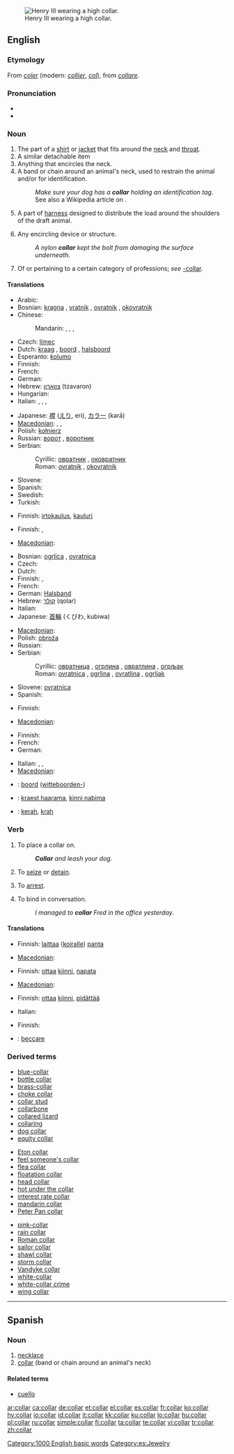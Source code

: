 {{wikipedia}}
[[Image:Henri III Versailles.jpg|thumb|right|Henry III wearing a high collar.]]
==English==

===Etymology===
From {{etyl|fro}} ''[[coler]]'' (modern: ''[[collier]]'', ''[[col]]''), from {{etyl|la}} ''[[collare]]''.

===Pronunciation===
* {{audio|en-us-collar.ogg|Audio (US)}}
* {{rhymes|ɒlə(r)}}

===Noun===
{{en-noun}}

# The part of a [[shirt]] or [[jacket]] that fits around the [[neck]] and [[throat]].
# A similar detachable item
# Anything that encircles the neck.
# A band or chain around an animal's neck, used to restrain the animal and/or for identification.
#: ''Make sure your dog has a '''collar''' holding an identification tag.''
#: See also a Wikipedia article on {{w|horse collar}}.
# A part of [[harness]] designed to distribute the load around the shoulders of the draft animal.
# {{context|technology}} Any encircling device or structure.
#: ''A nylon '''collar''' kept the bolt from damaging the surface underneath.''
# {{context|in compounds}} Of or pertaining to a certain category of professions; ''see'' [[-collar]].

====Translations====
{{trans-top|part of clothing around throat}}
* Arabic: {{t|ar|ياقة|f|tr=yaaqa|sc=Arab}}
* Bosnian: [[kragna]] {{f}}, [[vratnik]] {{m}}, [[ovratnik]] {{m}}, [[okovratnik]] {{m}}
* Chinese:
*: Mandarin: {{t|zh|領子|sc=Hani}},  {{t|zh|领子|tr=lǐngzi|sc=Hani}},  {{t|zh|領|sc=Hani}},  {{t|zh| 领|tr=lǐng|sc=Hani}}
* Czech: [[límec]] {{m}}
* Dutch: [[kraag]] {{m}}, [[boord]] {{m}}, [[halsboord]] {{m}}
* Esperanto: [[kolumo]]
* Finnish: {{t-|fi|kaulus}}
* French: {{t+|fr|col|m}}
* German: {{t+|de|Kragen|m}}
* Hebrew: [[צווארון]] (tzavaron) {{m}}
* Hungarian: {{t-|hu|gallér}}
* Italian: {{t-|it|bavero|m}}, {{t-|it|bavera|f}}, {{t+|it|collo|m}}, {{t+|it|colletto|m}}
{{trans-mid}}
* Japanese: [[襟]] ([[えり]], eri), [[カラー]] (karā)
* [[Macedonian]]: {{t|mk|јака|f|tr=jáka|sc=Cyrl}},  {{t|mk|крагна|f|tr=krágna|sc=Cyrl}},  {{t|mk|околувратник|m|tr=okoluvrátnik|sc=Cyrl}}
* Polish: [[kołnierz]] {{m}}
* Russian: [[ворот]] {{m}}, [[воротник]] {{m}}
* Serbian:
*: Cyrillic: [[овратник]] {{m}}, [[оковратник]] {{m}}
*: Roman: [[ovratnik]] {{m}}, [[okovratnik]] {{m}}
* Slovene: {{t+|sl|ovratnik|m}}
* Spanish: {{t+|es|cuello|m}}
* Swedish: {{t+|sv|krage}}
* Turkish: {{t+|tr|yaka}}
{{trans-bottom}}

{{trans-top|detachable collar}}
* Finnish: [[irtokaulus]], [[kauluri]]
{{trans-mid}}
{{trans-bottom}}

{{trans-top|anything around the neck}}
* Finnish: {{t-|fi|kaulus}}, {{t-|fi|panta}}
{{trans-mid}}
* [[Macedonian]]: {{t|mk|околувратник|m|tr=okoluvrátnik|sc=Cyrl}}
{{trans-bottom}}

{{trans-top|device for restraining animal}}
* Bosnian: [[ogrlica]] {{f}}, [[ovratnica]] {{f}}
* Czech: {{t|cs|obojek|m}}
* Dutch: {{t+|nl|riem|m}}
* Finnish: {{t-|fi|panta}}, {{t+|fi|kaulapanta}}
* French: {{t+|fr|collier|m}}
* German: [[Halsband]] {{n}}
* Hebrew: [[קולר]] (qolar) {{m}}
* Italian: {{t+|it|collare|m}}
* Japanese: [[首輪]] (くびわ, kubiwa)
{{trans-mid}}
* [[Macedonian]]: {{t|mk|оглавник|m|tr=óglavnik|sc=Cyrl}}
* Polish: [[obroża]] {{f}}
* Russian: {{t+|ru|ошейник|m|sc=Cyrl}}
* Serbian:
*: Cyrillic: [[овратница]] {{f}}, [[огрлина]] {{f}}, [[овратлина]] {{f}}, [[огрљак]] {{m}}
*: Roman: [[ovratnica]] {{f}}, [[ogrlina]] {{f}}, [[ovratlina]] {{f}}, [[ogrljak]] {{m}}
* Slovene: [[ovratnica]] {{f}}
* Spanish: {{t+|es|collar|m}}
{{trans-bottom}}

{{trans-top|part of harness}}
* Finnish: {{t+|fi|länget}}
{{trans-mid}}
* [[Macedonian]]: {{t|mk|оглавник|m|tr=óglavnik|sc=Cyrl}}
{{trans-bottom}}

{{trans-top|any encircling device or structure}}
* Finnish: {{t-|fi|kaulus}}
* French: {{t+|fr|collier|m}}
* German: {{t-|es|Ring|m}}
{{trans-mid}}
* Italian: {{t+|it|collo|m}}, {{t+|it|anello|m}}, {{t-|it|fascetta|f}}
* [[Macedonian]]: {{t|mk|обрач|m|tr=óbrač|sc=Cyrl}}
{{trans-bottom}}

<!--Remove this section once all of the translations below have been moved into the tables above.-->
{{checktrans-top}}
* {{ttbc|Dutch}}: [[boord]] ([[witteboorden-]])
* {{ttbc|Estonian}}: [[kraest haarama]], [[kinni nabima]]
* {{ttbc|Indonesian}}: [[kerah]], [[krah]]
{{trans-bottom}}

===Verb===
{{en-verb}}

# {{transitive}} To place a collar on.
#: '''''Collar''' and leash your dog.''
# To [[seize]] or [[detain]].
# {{law enforcement}} To [[arrest]].
# {{transitive}} To bind in conversation.
#: ''I managed to '''collar''' Fred in the office yesterday.''

====Translations====
{{trans-top|place a collar on}}
* Finnish: [[laittaa]] ([[koira|koiralle]]) [[panta]]
{{trans-mid}}
* [[Macedonian]]: {{t|mk|оглавува|tr=oglávuva|sc=Cyrl}}
{{trans-bottom}}

{{trans-top|seize or detain}}
* Finnish: [[ottaa]] [[kiinni]], [[napata]]
{{trans-mid}}
* [[Macedonian]]: {{t|mk|притега|tr=prítega|sc=Cyrl}}
{{trans-bottom}}

{{trans-top|arrest}}
* Finnish: [[ottaa]] [[kiinni]], [[pidättää]]
{{trans-mid}}
* Italian: {{t|it|acciuffare}}
{{trans-bottom}}

{{trans-top|bind in conversation}}
* Finnish: {{t+|fi|tavoittaa}}
{{trans-mid}}
{{trans-bottom}}

{{checktrans-top}}
* {{ttbc|Italian}}: [[beccare]]
{{trans-bottom}}

===Derived terms===
{{top3}}
* [[blue-collar]]
* [[bottle collar]]
* [[brass-collar]]
* [[choke collar]]
* [[collar stud]]
* [[collarbone]]
* [[collared lizard]]
* [[collaring]]
* [[dog collar]]
* [[equity collar]]
{{mid3}}
* [[Eton collar]]
* [[feel someone's collar]]
* [[flea collar]]
* [[floatation collar]]
* [[head collar]]
* [[hot under the collar]]
* [[interest rate collar]]
* [[mandarin collar]]
* [[Peter Pan collar]]
{{mid3}}
* [[pink-collar]]
* [[rain collar]]
* [[Roman collar]]
* [[sailor collar]]
* [[shawl collar]]
* [[storm collar]]
* [[Vandyke collar]]
* [[white-collar]]
* [[white-collar crime]]
* [[wing collar]]
{{bottom}}

[[Category:1000 English basic words]]

----

==Spanish==

===Noun===
{{es-noun-m|pl=collares}}

# [[necklace]]
# [[#English|collar]] (band or chain around an animal's neck)

====Related terms====
* [[cuello]]

[[Category:es:Jewelry]]

[[ar:collar]]
[[ca:collar]]
[[de:collar]]
[[et:collar]]
[[el:collar]]
[[es:collar]]
[[fr:collar]]
[[ko:collar]]
[[hy:collar]]
[[io:collar]]
[[id:collar]]
[[it:collar]]
[[kk:collar]]
[[ku:collar]]
[[lo:collar]]
[[hu:collar]]
[[pl:collar]]
[[ru:collar]]
[[simple:collar]]
[[fi:collar]]
[[ta:collar]]
[[te:collar]]
[[vi:collar]]
[[tr:collar]]
[[zh:collar]]